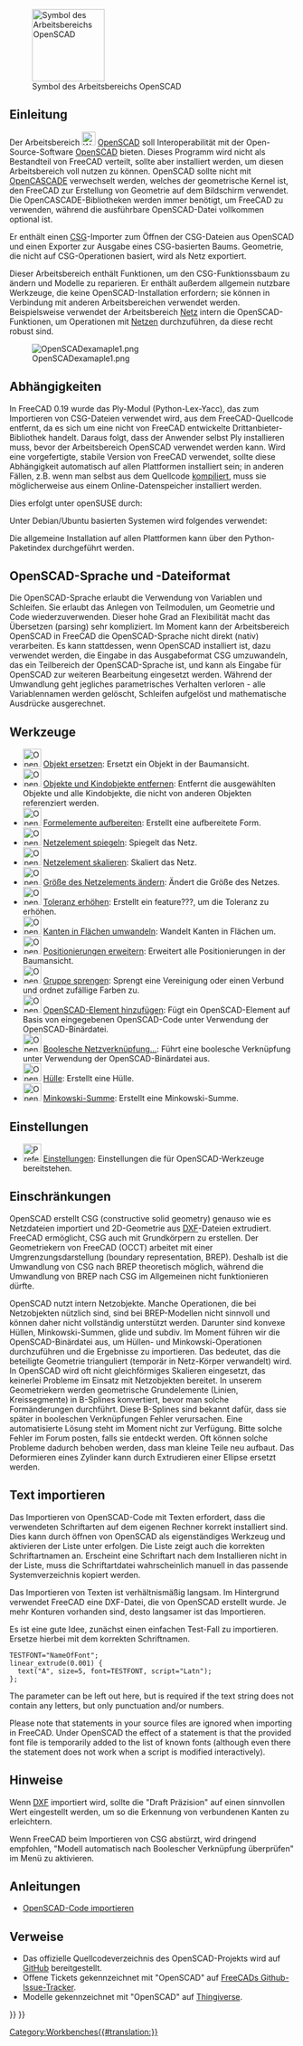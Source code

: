 <languages/>

{{Docnav/de
|[[Mesh_Workbench/de|Arbeitsbereich Mesh]]
|[[Part_Workbench/de|Arbeitsbereich Part]]
|IconL=Workbench_Mesh.svg
|IconR=Workbench_Part.svg
}}

{{VeryImportantMessage|Seit Version 1.1 ist dieser Arbeitsbereich standardmäig deaktiviert. Siehe [[Workbenches/de#Current|Eingebaute Arbeitsbereiche]].}}

[[Image:Workbench_OpenSCAD.svg|thumb|128px|Symbol des Arbeitsbereichs OpenSCAD]]

{{TOCright}}

<span id="Introduction"></span>
==Einleitung==

Der Arbeitsbereich [[Image:Workbench_OpenSCAD.svg|24px]] [[OpenSCAD_Workbench/de|OpenSCAD]] soll Interoperabilität mit der Open-Source-Software [https://www.openscad.org/ OpenSCAD] bieten. Dieses Programm wird nicht als Bestandteil von FreeCAD verteilt, sollte aber installiert werden, um diesen Arbeitsbereich voll nutzen zu können. OpenSCAD sollte nicht mit [[OpenCASCADE/de|OpenCASCADE]] verwechselt werden, welches der geometrische Kernel ist, den FreeCAD zur Erstellung von Geometrie auf dem Bildschirm verwendet. Die OpenCASCADE-Bibliotheken werden immer benötigt, um FreeCAD zu verwenden, während die ausführbare OpenSCAD-Datei vollkommen optional ist.

Er enthält einen [[OpenSCAD_CSG/de|CSG]]-Importer zum Öffnen der CSG-Dateien aus OpenSCAD und einen Exporter zur Ausgabe eines CSG-basierten Baums. Geometrie, die nicht auf CSG-Operationen basiert, wird als Netz exportiert.

Dieser Arbeitsbereich enthält Funktionen, um den CSG-Funktionssbaum zu ändern und Modelle zu reparieren. Er enthält außerdem allgemein nutzbare Werkzeuge, die keine OpenSCAD-Installation erfordern; sie können in Verbindung mit anderen Arbeitsbereichen verwendet werden. Beispielsweise verwendet der Arbeitsbereich [[Mesh_Workbench/de|Netz]] intern die OpenSCAD-Funktionen, um Operationen mit [[mesh/de|Netzen]] durchzuführen, da diese recht robust sind.

[[Image:OpenSCADexamaple1.png]]

<span id="Dependencies"></span>
== Abhängigkeiten ==

In FreeCAD 0.19 wurde das Ply-Modul (Python-Lex-Yacc), das zum Importieren von CSG-Dateien verwendet wird, aus dem FreeCAD-Quellcode entfernt, da es sich um eine nicht von FreeCAD entwickelte Drittanbieter-Bibliothek handelt. Daraus folgt, dass der Anwender selbst Ply installieren muss, bevor der Arbeitsbereich OpenSCAD verwendet werden kann. Wird eine vorgefertigte, stabile Version von FreeCAD verwendet, sollte diese Abhängigkeit automatisch auf allen Plattformen installiert sein; in anderen Fällen, z.B. wenn man selbst aus dem Quellcode [[Compiling/de|kompiliert]], muss sie möglicherweise aus einem Online-Datenspeicher installiert werden.

Dies erfolgt unter openSUSE durch:

{{Code|code=
sudo zypper install python3-ply
}}

Unter Debian/Ubuntu basierten Systemen wird folgendes verwendet:

{{Code|code=
sudo apt install python3-ply
}}

Die allgemeine Installation auf allen Plattformen kann über den Python-Paketindex durchgeführt werden.

{{Code|code=
pip3 install --user ply
}}

<span id="OpenSCAD_language_and_file_format"></span>
== OpenSCAD-Sprache und -Dateiformat ==

Die OpenSCAD-Sprache erlaubt die Verwendung von Variablen und Schleifen. Sie erlaubt das Anlegen von Teilmodulen, um Geometrie und Code wiederzuverwenden. Dieser hohe Grad an Flexibilität macht das Übersetzen (parsing) sehr kompliziert. Im Moment kann der Arbeitsbereich OpenSCAD in FreeCAD die OpenSCAD-Sprache nicht direkt (nativ) verarbeiten. Es kann stattdessen, wenn OpenSCAD installiert ist, dazu verwendet werden, die Eingabe in das Ausgabeformat CSG umzuwandeln, das ein Teilbereich der OpenSCAD-Sprache ist, und kann als Eingabe für OpenSCAD zur weiteren Bearbeitung eingesetzt werden. Während der Umwandlung geht jegliches parametrisches Verhalten verloren - alle Variablennamen werden gelöscht, Schleifen aufgelöst und mathematische Ausdrücke ausgerechnet.

<span id="Tools"></span>
==Werkzeuge==

* [[Image:OpenSCAD_ReplaceObject.svg|32px]] [[OpenSCAD_ReplaceObject/de|Objekt ersetzen]]: Ersetzt ein Objekt in der Baumansicht.
* [[Image:OpenSCAD_RemoveSubtree.svg|32px]] [[OpenSCAD_RemoveSubtree/de|Objekte und Kindobjekte entfernen]]: Entfernt die ausgewählten Objekte und alle Kindobjekte, die nicht von anderen Objekten referenziert werden.
* [[Image:OpenSCAD_RefineShapeFeature.svg|32px]] [[OpenSCAD_RefineShapeFeature/de|Formelemente aufbereiten]]: Erstellt eine aufbereitete Form.
* [[Image:OpenSCAD_MirrorMeshFeature.svg|32px]] [[OpenSCAD_MirrorMeshFeature/de|Netzelement spiegeln]]: Spiegelt das Netz.
* [[Image:OpenSCAD_ScaleMeshFeature.svg|32px]] [[OpenSCAD_ScaleMeshFeature/de| Netzelement skalieren]]: Skaliert das Netz.
* [[Image:OpenSCAD_ResizeMeshFeature.svg|32px]] [[OpenSCAD_ResizeMeshFeature/de|Größe des Netzelements ändern]]: Ändert die Größe des Netzes.
* [[Image:OpenSCAD_IncreaseToleranceFeature.svg|32px]] [[OpenSCAD_IncreaseToleranceFeature/de|Toleranz erhöhen]]: Erstellt ein feature???, um die Toleranz zu erhöhen.
* [[Image:OpenSCAD_Edgestofaces.svg|32px]] [[OpenSCAD_Edgestofaces/de|Kanten in Flächen umwandeln]]: Wandelt Kanten in Flächen um.
* [[Image:OpenSCAD_ExpandPlacements.svg|32px]] [[OpenSCAD_ExpandPlacements/de|Positionierungen erweitern]]: Erweitert alle Positionierungen in der Baumansicht.
* [[Image:OpenSCAD_ExplodeGroup.svg|32px]] [[OpenSCAD_ExplodeGroup/de|Gruppe sprengen]]: Sprengt eine Vereinigung oder einen Verbund und ordnet zufällige Farben zu.
* [[Image:OpenSCAD_AddOpenSCADElement.svg|32px]] [[OpenSCAD_AddOpenSCADElement/de|OpenSCAD-Element hinzufügen]]: Fügt ein OpenSCAD-Element auf Basis von eingegebenen OpenSCAD-Code unter Verwendung der OpenSCAD-Binärdatei.
* [[Image:OpenSCAD_MeshBoolean.svg|32px]] [[OpenSCAD_MeshBoolean/de|Boolesche Netzverknüpfung...]]: Führt eine boolesche Verknüpfung unter Verwendung der OpenSCAD-Binärdatei aus.
* [[Image:OpenSCAD_Hull.svg|32px]] [[OpenSCAD_Hull/de|Hülle]]: Erstellt eine Hülle.
* [[Image:OpenSCAD_Minkowski.svg|32px]] [[OpenSCAD_Minkowski/de|Minkowski-Summe]]: Erstellt eine Minkowski-Summe.

<span id="Preferences"></span>
==Einstellungen==

* [[Image:Preferences-openscad.svg|32px]] [[OpenSCAD_Preferences/de|Einstellungen]]: Einstellungen die für OpenSCAD-Werkzeuge bereitstehen.

<span id="Limitations"></span>
==Einschränkungen==

OpenSCAD erstellt CSG (constructive solid geometry) genauso wie es Netzdateien importiert und 2D-Geometrie aus [[DXF/de|DXF]]-Dateien extrudiert. FreeCAD ermöglicht, CSG auch mit Grundkörpern zu erstellen. Der Geometriekern von FreeCAD (OCCT) arbeitet mit einer Umgrenzungsdarstellung (boundary representation, BREP). Deshalb ist die Umwandlung von CSG nach BREP theoretisch möglich, während die Umwandlung von BREP nach CSG im Allgemeinen nicht funktionieren dürfte.

OpenSCAD nutzt intern Netzobjekte. Manche Operationen, die bei Netzobjekten nützlich sind, sind bei BREP-Modellen nicht sinnvoll und können daher nicht vollständig unterstützt werden. Darunter sind konvexe Hüllen, Minkowski-Summen, glide und subdiv. Im Moment führen wir die OpenSCAD-Binärdatei aus, um Hüllen- und Minkowski-Operationen durchzuführen und die Ergebnisse zu importieren. Das bedeutet, das die beteiligte Geometrie trianguliert (temporär in Netz-Körper verwandelt) wird. In OpenSCAD wird oft nicht gleichförmiges Skalieren eingesetzt, das keinerlei Probleme im Einsatz mit Netzobjekten bereitet. In unserem Geometriekern werden geometrische Grundelemente (Linien, Kreissegmente) in B-Splines konvertiert, bevor man solche Formänderungen durchführt. Diese B-Splines sind bekannt dafür, dass sie später in booleschen Verknüpfungen Fehler verursachen. Eine automatisierte Lösung steht im Moment nicht zur Verfügung. Bitte solche Fehler im Forum posten, falls sie entdeckt werden. Oft können solche Probleme dadurch behoben werden, dass man kleine Teile neu aufbaut. Das Deformieren eines Zylinder kann durch Extrudieren einer Ellipse ersetzt werden.

<span id="Importing_text"></span>
==Text importieren==

Das Importieren von OpenSCAD-Code mit Texten erfordert, dass die verwendeten Schriftarten auf dem eigenen Rechner korrekt installiert sind. Dies kann durch öffnen von OpenSCAD als eigenständiges Werkzeug und aktivieren der Liste unter {{MenuCommand|Help → Font List}} erfolgen. Die Liste zeigt auch die korrekten Schriftartnamen an. Erscheint eine Schriftart nach dem Installieren nicht in der Liste, muss die Schriftartdatei wahrscheinlich manuell in das passende Systemverzeichnis kopiert werden.

Das Importieren von Texten ist verhältnismäßig langsam. Im Hintergrund verwendet FreeCAD eine DXF-Datei, die von OpenSCAD erstellt wurde. Je mehr Konturen vorhanden sind, desto langsamer ist das Importieren.

Es ist eine gute Idee, zunächst einen einfachen Test-Fall zu importieren. Ersetze hierbei  {{Incode|Schriftnamen}}  mit dem korrekten Schriftnamen.

<pre>
TESTFONT="NameOfFont";
linear_extrude(0.001) {
  text("A", size=5, font=TESTFONT, script="Latn");
};
</pre>

<div lang="en" dir="ltr" class="mw-content-ltr">
The {{Incode|<nowiki>script="Latn"</nowiki>}} parameter can be left out here, but is required if the text string does not contain any letters, but only punctuation and/or numbers.
</div>

<div lang="en" dir="ltr" class="mw-content-ltr">
Please note that {{Incode|<nowiki>use <FONT>;</nowiki>}} statements in your source files are ignored when importing in FreeCAD. Under OpenSCAD the effect of a {{Incode|use}} statement is that the provided font file is temporarily added to the list of known fonts (although even there the statement does not work when a script is modified interactively).
</div>

<span id="Hints"></span>
== Hinweise ==

Wenn [[DXF/de|DXF]] importiert wird, sollte die "Draft Präzision" auf einen sinnvollen Wert eingestellt werden, um so die Erkennung von verbundenen Kanten zu erleichtern.

Wenn FreeCAD beim Importieren von CSG abstürzt, wird dringend empfohlen, "Modell automatisch nach Boolescher Verknüpfung überprüfen" im Menü {{MenuCommand|Bearbeiten → Einstellungen → Part/Part Design → Allgemein → Modelleinstellungen}} zu aktivieren.

<span id="Tutorials"></span>
==Anleitungen==

* [[Import_OpenSCAD_code/de|OpenSCAD-Code importieren]]

<span id="Links"></span>
== Verweise ==

* Das offizielle Quellcodeverzeichnis des OpenSCAD-Projekts wird auf [https://github.com/openscad/openscad GitHub] bereitgestellt.
* Offene Tickets gekennzeichnet mit "OpenSCAD" auf [https://github.com/FreeCAD/FreeCAD/labels/Mod:%20OpenSCAD FreeCADs Github-Issue-Tracker].
* Modelle gekennzeichnet mit "OpenSCAD" auf [http://www.thingiverse.com/tag:openscad Thingiverse].


{{Docnav/de
|[[Mesh_Workbench/de|Arbeitsbereich Mesh]]
|[[Part_Workbench/de|Arbeitsbereich Part]]
|IconL=Workbench_Mesh.svg
|IconR=Workbench_Part.svg
}}

{{OpenSCAD Tools navi{{#translation:}}}}
{{Userdocnavi{{#translation:}}}}
[[Category:Workbenches{{#translation:}}]]